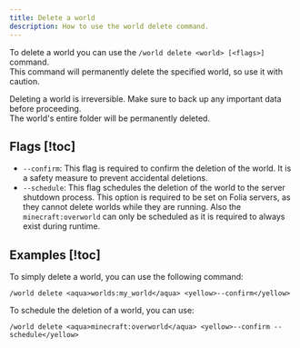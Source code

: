 ```yaml
---
title: Delete a world
description: How to use the world delete command.
---
```


To delete a world you can use the `/world delete <world> [<flags>]` command.  
This command will permanently delete the specified world, so use it with caution.

<Callout type="error" title="Caution">

Deleting a world is irreversible. Make sure to back up any important data before proceeding.  
 The world's entire folder will be permanently deleted.

</Callout>

## Flags [!toc]

- `--confirm`: This flag is required to confirm the deletion of the world.
  It is a safety measure to prevent accidental deletions.
- `--schedule`: This flag schedules the deletion of the world to the server shutdown process.
  This option is required to be set on Folia servers, as they cannot delete worlds while they are running.
  Also the `minecraft:overworld` can only be scheduled as it is required to always exist during runtime.

## Examples [!toc]

To simply delete a world, you can use the following command:

```
/world delete <aqua>worlds:my_world</aqua> <yellow>--confirm</yellow>
```

To schedule the deletion of a world, you can use:

```
/world delete <aqua>minecraft:overworld</aqua> <yellow>--confirm --schedule</yellow>
```
